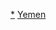 {{Catnav|頁面分類|地理|地理模板|大洲模板|各大洲國家模板|亚洲国家模板}}
{{Catnav|頁面分類|地理|地理模板|大洲模板|亚洲模板|亚洲国家模板}}
{{Catnav|頁面分類|地理|区域地理|大洲|亞洲|亚洲模板|亚洲国家模板}}
{{Catnav|頁面分類|地理|国家|亚洲国家|葉門}}

[[Category:葉門|*]]
[[Category:亞洲國家模板|Yemen]]
